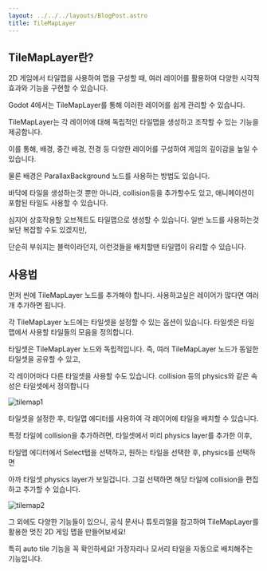 ```yaml
---
layout: ../../../layouts/BlogPost.astro
title: TileMapLayer
---
```


## TileMapLayer란?

2D 게임에서 타일맵을 사용하여 맵을 구성할 때, 여러 레이어를 활용하여 다양한 시각적 효과와 기능을 구현할 수 있습니다.

Godot 4에서는 TileMapLayer를 통해 이러한 레이어를 쉽게 관리할 수 있습니다.

TileMapLayer는 각 레이어에 대해 독립적인 타일맵을 생성하고 조작할 수 있는 기능을 제공합니다.

이를 통해, 배경, 중간 배경, 전경 등 다양한 레이어를 구성하여 게임의 깊이감을 높일 수 있습니다.

물론 배경은 ParallaxBackground 노드를 사용하는 방법도 있습니다.

바닥에 타일을 생성하는것 뿐만 아니라, collision등을 추가할수도 있고, 애니메이션이 포함된 타일도 사용할 수 있습니다.

심지어 상호작용할 오브젝트도 타일맵으로 생성할 수 있습니다. 일반 노드를 사용하는것 보단 복잡할 수도 있겠지만,

단순히 부숴지는 블럭이라던지, 이런것들을 배치할땐 타일맵이 유리할 수 있습니다.

## 사용법

먼저 씬에 TileMapLayer 노드를 추가해야 합니다. 사용하고싶은 레이어가 많다면 여러개 추가하면 됩니다.

각 TileMapLayer 노드에는 타일셋을 설정할 수 있는 옵션이 있습니다. 타일셋은 타일맵에서 사용할 타일들의 모음을 정의합니다.

타일셋은 TileMapLayer 노드와 독립적입니다. 즉, 여러 TileMapLayer 노드가 동일한 타일셋을 공유할 수 있고,

각 레이어마다 다른 타일셋을 사용할 수도 있습니다. collision 등의 physics와 같은 속성은 타일셋에서 정의합니다

<img src="/images/godot/tilemap1.png" alt="tilemap1" />

타일셋을 설정한 후, 타일맵 에디터를 사용하여 각 레이어에 타일을 배치할 수 있습니다.

특정 타일에 collision을 추가하려면, 타일셋에서 미리 physics layer를 추가한 이후,

타일맵 에디터에서 Select탭을 선택하고, 원하는 타일을 선택한 후, physics를 선택하면

아까 타일셋 physics layer가 보일겁니다. 그걸 선택하면 해당 타일에 collision을 편집하고 추가할 수 있습니다.

<img src="/images/godot/tilemap2.png" alt="tilemap2" />

그 외에도 다양한 기능들이 있으니, 공식 문서나 튜토리얼을 참고하여 TileMapLayer를 활용한 멋진 2D 게임 맵을 만들어보세요!

특히 auto tile 기능을 꼭 확인하세요! 가장자리나 모서리 타일을 자동으로 배치해주는 기능입니다.